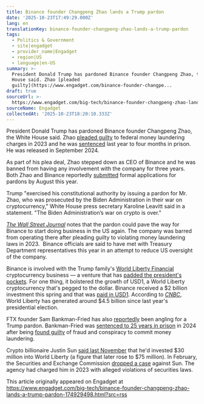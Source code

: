 ```yaml
---
title: Binance founder Changpeng Zhao lands a Trump pardon
date: '2025-10-23T17:49:29.000Z'
lang: en
translationKey: binance-founder-changpeng-zhao-lands-a-trump-pardon
tags:
  - Politics & Government
  - site|engadget
  - provider_name|Engadget
  - region|US
  - language|en-US
summary: >-
  President Donald Trump has pardoned Binance founder Changpeng Zhao, the White
  House said. Zhao [pleaded
  guilty](https://www.engadget.com/binance-founder-changpe...
draft: true
sourceUrl: >-
  https://www.engadget.com/big-tech/binance-founder-changpeng-zhao-lands-a-trump-pardon-174929498.html?src=rss
sourceName: Engadget
collectedAt: '2025-10-23T18:20:10.333Z'
---
```

President Donald Trump has pardoned Binance founder Changpeng Zhao, the White House said. Zhao [pleaded guilty](https://www.engadget.com/binance-founder-changpeng-zhao-steps-down-as-ceo-will-plead-guilty-to-federal-charges-210627469.html) to federal money laundering charges in 2023 and he was [sentenced](https://www.engadget.com/binance-founder-changpeng-zhao-sentenced-to-four-months-in-prison-205550299.html) last year to four months in prison. He was released in September 2024. 

As part of his plea deal, Zhao stepped down as CEO of Binance and he was banned from having any involvement with the company for three years. Both Zhao and Binance reportedly [submitted](https://www.nytimes.com/2025/08/09/us/politics/changpeng-zhao-pardon-trump.html) formal applications for pardons by August this year.

Trump "exercised his constitutional authority by issuing a pardon for Mr. Zhao, who was prosecuted by the Biden Administration in their war on cryptocurrency," White House press secretary Karoline Leavitt said in a statement. "The Biden Administration’s war on crypto is over."

[_The Wall Street Journal_](https://shopping.yahoo.com/rdlw?merchantId=2f007401-3eaa-4237-b69b-54ccbe125502&siteId=us-engadget&pageId=1p-autolink&contentUuid=22c05fbe-9556-41aa-ae3c-704a99a8df16&featureId=text-link&merchantName=The+Wall+Street+Journal&linkText=The+Wall+Street+Journal&custData=eyJzb3VyY2VOYW1lIjoiV2ViLURlc2t0b3AtVmVyaXpvbiIsImxhbmRpbmdVcmwiOiJodHRwczovL3d3dy53c2ouY29tL2ZpbmFuY2UvY3VycmVuY2llcy90cnVtcC1iaW5hbmNlLWNoYW5ncGVuZy16aGFvLXBhcmRvbi03NTA5YmQ2MyIsImNvbnRlbnRVdWlkIjoiMjJjMDVmYmUtOTU1Ni00MWFhLWFlM2MtNzA0YTk5YThkZjE2Iiwib3JpZ2luYWxVcmwiOiJodHRwczovL3d3dy53c2ouY29tL2ZpbmFuY2UvY3VycmVuY2llcy90cnVtcC1iaW5hbmNlLWNoYW5ncGVuZy16aGFvLXBhcmRvbi03NTA5YmQ2MyJ9&signature=AQAAAZuN1E-t0BceAU67sjFsFb9wm5vdeT7CvEbEOEJ9mq9b&gcReferrer=https%3A%2F%2Fwww.wsj.com%2Ffinance%2Fcurrencies%2Ftrump-binance-changpeng-zhao-pardon-7509bd63) notes that the pardon could pave the way for Binance to start doing business in the US again. The company was barred from operating there after pleading guilty to violating money laundering laws in 2023.  Binance officials are said to have met with Treasury Department representatives this year in an attempt to reduce US oversight of the company.

Binance is involved with the Trump family's [World Liberty Financial](https://www.engadget.com/general/trump-jumps-into-cryptocurrency-appears-to-know-nothing-about-it-130022525.html) cryptocurrency business — a venture that has [padded the president's pockets](https://www.engadget.com/mobile/god-help-us-donald-trump-is-launching-trump-mobile-and-plans-to-sell-a-phone-155830166.html). For one thing, it bolstered the growth of USD1, a World Liberty cryptocurrency that's pegged to the dollar. Binance received a $2 billion investment this spring and that was [paid in USD1](https://www.reuters.com/world/middle-east/wlfs-zach-witkoff-usd1-selected-official-stablecoin-mgx-investment-binance-2025-05-01/). According to [_CNBC_](https://shopping.yahoo.com/rdlw?merchantId=34e37b9c-8975-48da-aa39-df8bcd5badc3&siteId=us-engadget&pageId=1p-autolink&contentUuid=22c05fbe-9556-41aa-ae3c-704a99a8df16&featureId=text-link&merchantName=CNBC&linkText=CNBC&custData=eyJzb3VyY2VOYW1lIjoiV2ViLURlc2t0b3AtVmVyaXpvbiIsImxhbmRpbmdVcmwiOiJodHRwczovL3d3dy5jbmJjLmNvbS8yMDI1LzEwLzIzL3RydW1wLXBhcmRvbnMtYmluYW5jZS1mb3VuZGVyLWN6LXpoYW8uaHRtbCIsImNvbnRlbnRVdWlkIjoiMjJjMDVmYmUtOTU1Ni00MWFhLWFlM2MtNzA0YTk5YThkZjE2Iiwib3JpZ2luYWxVcmwiOiJodHRwczovL3d3dy5jbmJjLmNvbS8yMDI1LzEwLzIzL3RydW1wLXBhcmRvbnMtYmluYW5jZS1mb3VuZGVyLWN6LXpoYW8uaHRtbCJ9&signature=AQAAAQMwESokxKw9Xk1i8k-nhB86uPtBz5s9qDQVzeoTkpGn&gcReferrer=https%3A%2F%2Fwww.cnbc.com%2F2025%2F10%2F23%2Ftrump-pardons-binance-founder-cz-zhao.html), World Liberty has generated around $4.5 billion since last year's presidential election.

FTX founder Sam Bankman-Fried has also [reportedly](https://www.nytimes.com/2025/03/07/technology/sam-bankman-fried-pardon-trump.html) been angling for a Trump pardon. Bankman-Fried was [sentenced to 25 years in prison](https://www.engadget.com/sam-bankman-fried-just-got-sentenced-to-25-years-in-prison-155021840.html) in 2024 after being [found guilty](https://www.engadget.com/ftx-founder-sam-bankman-fried-found-guilty-on-seven-charges-of-fraud-and-conspiracy-012316105.html) of fraud and conspiracy to commit money laundering.

Crypto billionaire Justin Sun [said last November](https://shopping.yahoo.com/rdlw?merchantId=34e37b9c-8975-48da-aa39-df8bcd5badc3&siteId=us-engadget&pageId=1p-autolink&contentUuid=22c05fbe-9556-41aa-ae3c-704a99a8df16&featureId=text-link&merchantName=CNBC&linkText=said+last+November&custData=eyJzb3VyY2VOYW1lIjoiV2ViLURlc2t0b3AtVmVyaXpvbiIsImxhbmRpbmdVcmwiOiJodHRwczovL3d3dy5jbmJjLmNvbS8yMDI0LzExLzI1L3RydW1wLWNyeXB0by1qdXN0aW4tc3VuLWludmVzdG1lbnQuaHRtbCIsImNvbnRlbnRVdWlkIjoiMjJjMDVmYmUtOTU1Ni00MWFhLWFlM2MtNzA0YTk5YThkZjE2Iiwib3JpZ2luYWxVcmwiOiJodHRwczovL3d3dy5jbmJjLmNvbS8yMDI0LzExLzI1L3RydW1wLWNyeXB0by1qdXN0aW4tc3VuLWludmVzdG1lbnQuaHRtbCJ9&signature=AQAAATK3-h7Dm7oUJ_axLO2gsUbMLOp7Sj3tXUSWttyLyumG&gcReferrer=https%3A%2F%2Fwww.cnbc.com%2F2024%2F11%2F25%2Ftrump-crypto-justin-sun-investment.html) that he'd invested $30 million into World Liberty (a figure that later rose to $75 million). In February, the Securities and Exchange Commission [dropped a case](https://www.motherjones.com/politics/2025/02/sec-fraud-prosecution-chinese-crypto-entrepreneur-justin-sun-donald-trump-world-liberty-financial-tokens/) against Sun. The agency had charged him in 2023 with alleged violations of securities laws. 

This article originally appeared on Engadget at https://www.engadget.com/big-tech/binance-founder-changpeng-zhao-lands-a-trump-pardon-174929498.html?src=rss
